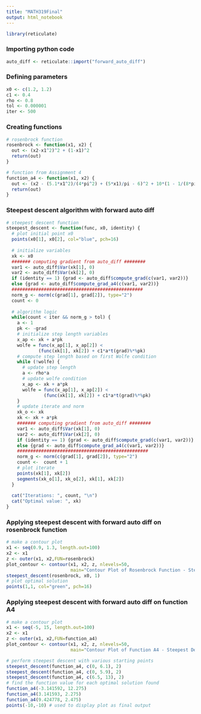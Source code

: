 ```yaml
---
title: "MATH319Final"
output: html_notebook
---
```


```r
library(reticulate)
```

### Importing python code
```r
auto_diff <- reticulate::import("forward_auto_diff")
```

### Defining parameters
```r
x0 <- c(1.2, 1.2)
c1 <- 0.4
rho <- 0.8
tol <- 0.000001
iter <- 500

```

### Creating functions
```r
# rosenbrock function
rosenbrock <- function(x1, x2) {
  out <- (x2-x1^2)^2 + (1-x1)^2
  return(out)
}

# function from Assignment 4
function_a4 <- function(x1, x2) {
  out <- (x2 - (5.1*x1^2)/(4*pi^2) + (5*x1)/pi - 6)^2 + 10*(1 - 1/(8*pi))*cos(x1) + 10
  return(out)
}
```

### Steepest descent algorithm with forward auto diff
```r
# steepest descent function
steepest_descent <- function(func, x0, identity) {
  # plot initial point x0
  points(x0[1], x0[2], col="blue", pch=16)
  
  # initialize variables 
  xk <- x0
  ####### computing gradient from auto_diff ########
  var1 <- auto_diff$Var(xk[1], 0)
  var2 <- auto_diff$Var(xk[2], 0)
  if (identity == 1) {grad <- auto_diff$compute_grad(c(var1, var2))}
  else {grad <- auto_diff$compute_grad_a4(c(var1, var2))}
  #################################################
  norm_g <- norm(c(grad[1], grad[2]), type="2")
  count <- 0
  
  # algorithm logic
  while(count < iter && norm_g > tol) {
    a <- 1
    pk <- -grad
    # initialize step length variables
    x_ap <- xk + a*pk
    wolfe = func(x_ap[1], x_ap[2]) < 
            (func(xk[1], xk[2]) + c1*a*t(grad)%*%pk) 
    # compute step length based on first Wolfe condition
    while (!wolfe) {
      # update step length
      a <- rho*a
      # update wolfe condition
      x_ap <- xk + a*pk
      wolfe = func(x_ap[1], x_ap[2]) < 
              (func(xk[1], xk[2]) + c1*a*t(grad)%*%pk)
    }
    # update iterate and norm
    xk_o <- xk
    xk <- xk + a*pk
    ####### computing gradient from auto_diff ########
    var1 <- auto_diff$Var(xk[1], 0)
    var2 <- auto_diff$Var(xk[2], 0)
    if (identity == 1) {grad <- auto_diff$compute_grad(c(var1, var2))}
    else {grad <- auto_diff$compute_grad_a4(c(var1, var2))}
    #################################################
    norm_g <- norm(c(grad[1], grad[2]), type="2")
    count <-  count + 1
    # plot iterate
    points(xk[1], xk[2])
    segments(xk_o[1], xk_o[2], xk[1], xk[2])
  }
  
  cat("Iterations: ", count, "\n")
  cat("Optimal value: ", xk)
}
```

### Applying steepest descent with forward auto diff on rosenbrock function
```r
# make a contour plot
x1 <- seq(0.9, 1.3, length.out=100)
x2 <- x1
z <- outer(x1, x2,FUN=rosenbrock)
plot_contour <- contour(x1, x2, z, nlevels=50, 
                        main="Contour Plot of Rosenbrock Function - Steepest Descent")
steepest_descent(rosenbrock, x0, 1)
# plot optimal solution
points(1,1, col="green", pch=16)
```

### Applying steepest descent with forward auto diff on function A4
```r
# make a contour plot
x1 <- seq(-5, 15, length.out=100)
x2 <- x1
z <- outer(x1, x2,FUN=function_a4)
plot_contour <- contour(x1, x2, z, nlevels=50, 
                        main="Contour Plot of Function A4 - Steepest Descent")

# perform steepest descent with various starting points
steepest_descent(function_a4, c(0, 6.1), 2)
steepest_descent(function_a4, c(0, 5.9), 2)
steepest_descent(function_a4, c(6.5, 13), 2)
# find the function value for each optimal solution found
function_a4(-3.141592, 12.275)
function_a4(3.141593, 2.275)
function_a4(9.424778, 2.475)
points(-10,-10) # used to display plot as final output
```

